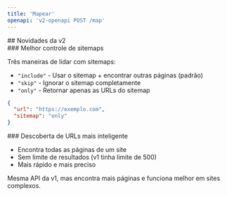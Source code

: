 ```yaml
---
title: 'Mapear'
openapi: 'v2-openapi POST /map'
---
```


<div id="whats-new-in-v2">
  ## Novidades da v2
</div>

<div id="better-sitemap-control">
  ### Melhor controle de sitemaps
</div>

Três maneiras de lidar com sitemaps:

* `"include"` - Usar o sitemap + encontrar outras páginas (padrão)
* `"skip"` - Ignorar o sitemap completamente
* `"only"` - Retornar apenas as URLs do sitemap

```json
{
  "url": "https://exemplo.com",
  "sitemap": "only"
}
```


<div id="smarter-url-discovery">
  ### Descoberta de URLs mais inteligente
</div>

- Encontra todas as páginas de um site
- Sem limite de resultados (v1 tinha limite de 500)
- Mais rápido e mais preciso

Mesma API da v1, mas encontra mais páginas e funciona melhor em sites complexos.
